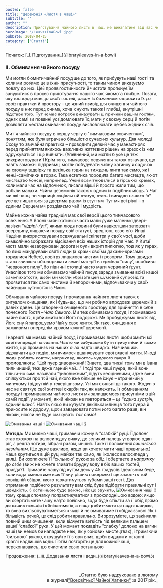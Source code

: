 ```yaml
---
posted: false
title: "Церемонія «Листя в чаші»"
subtitle: ""
author: ""
description: Приготування чайного листя в чаші не вимагатиме від вас чогось особливого. Чай здебільшого за своєю формою буває трьох типів...
heroImage: "/LeavesInABowl.jpg"
pubDate: 2018-04-15
category: ["Статті"]
---
```



<section class="next-page last-line">
  Початок: [_І. Підготування_](/library/leaves-in-a-bowl)
</section>

<h3>II. Обмивання чайного посуду</h3>

Ми могли б омити чайний посуд ще до того, як прибудуть наші гості, та коли ми робимо це в їхній присутності, то таким чином виказуємо повагу до них. Цей прояв гостинности й чистоти пропонує їм зануритися в процес приготування нашого чаю якомога глибше. Повага, яку господар має до своїх гостей, разом із бажанням запросити їх до своїх практики й простору – це явний привід для очищення чайного посуду в них перед очима, хоча існують також і глибші, внутрішні підстави того. Тут немає потреби виказувати ці причини вашим гостям, однак самі ви повинні усвідомлювати їх, мати у своєму серці й потім дозволяти жестам омивання посуду висловлювати це без жодних слів.

Миття чайного посуду в першу чергу є “тимчасовим освяченням”, поняттям, яке було втрачено більшістю сучасних культур. Для молоді Сходу то звичайна практика – проводити деякий час у манастирях перед прийняттям якихось важливих життєвих рішень на зразок із ким одружуватися і що вивчати. (Упевнений, ми могли б усе це теж використовувати!) Крім того, тимчасове освячення також означало, що навіть заможні підприємці могли побудувати чайну хатинку й садочок на своєму задвірку та декілька годин на тиждень жити так само, як і ченці-самітники в горах. Така естетика породила багато мистецтв, як-от мистецтво бонсаі, наприклад. Учені всамітнювалися в гірських храмах, коли мали час на відпочинок, писали вірші й просто жили тим, що робили манахи. Чайна церемонія також є одним із подібних місць. У Чаї ми всі ченці чи черниці: соціяльний статус, стать і вигадки нашого “я” – усе це лишається за дверима разом із взуттям. Тут ми всі рівні – з єдиним Серцем ми розділяємо чай і мудрість.

Майже кожна чайна традиція має свої версії цього тимчасового освячення. У Японії чайні хатинки часто мали дуже маленькі двері-лазівки “_нідзірі-ґуті_”, якими люди повинні були навколішки заповзати всередину, лишаючи позаду свій статус і, зрештою, своє еґо. Инші Чадзіни використовували освячувальні скіпетри у своїх _часі_, щоби символічно зображати відсікання всіх наших історій для Чаю. У Китаї міста мали незабруковані дороги й були вкриті пилюгою, тоді як у горах, по яких мандрували святі люди (а храми своїми дахами-крилами торкалися Небес), повітря лишалося чистим і прозорим. Тому швидко стало звичкою обговорювати земні матерії в термінах “пилу”, особливо “червоного пилу”, бо північні столиці часто мали червоний ґрунт. Унаслідок того ми обмиваємо чайний посуд заради змивання всієї нашої самопихатости, щоби ми могли обрізати цей шумовий супровід та проявитися так само чистими й непорочними, відпочиваючи у своїх найвищих сутностях із Чаєм.

Обмивання чайного посуду і промивання чайного листя також є ритуалом очищення, як і будь-що, що ми робимо впродовж церемоній з давніх давен. Це створення очищеного простору для прийняття в себе почесного Гостя – _Чаю Самого_. Ми теж обмиваємо посуд і промиваємо чайне листя, щоби змити всі Його подорожі. Ми пробуджуємо листя від Його сну й запрошуємо Чай у своє життя. Як таке, очищення є важливим попереднім кроком кожної церемонії.

І нарешті ми миємо чайний посуд і промиваємо листя, щоби змити всі свої попередні чаювання. Часто ми забуваємо бути присутніми й гаємо життя, що проминає на наших очах надто швидко. Навчившись відзначати _цю_ подію, ми вчимося вшановувати свої власні життя. Иноді люди роблять ковток, наприклад, якогось чудового пуера й промовляють: “Цей пуер дивовижний! Знаєте, два тижні тому ми в Івана пили инший, теж дуже гарний чай…” І тоді три чаші пуера, який вони тільки-но самі називали “дивовижним”, підуть неоціненими, адже вони спілкуються про той чай, якого вже більше не існує – втрачений у минулому і відсутній у теперішньому. Усі ми схильні до такого. Жоден з нас не святкує свої життєві скарби так, як належить. Із обмиванням посуду і промиванням чайного листя ми залишаємося присутніми в цій самій події, у моменті, який ніколи не повториться – це “_єдина зустріч, єдиний шанс_”. Навіть якщо ви купуєте декілька млинців того пуера й приносите їх додому, щоби заварювати потім його багато разів, він ніколи, ніколи не буде смакувати _так само_!

<Image class="align-center" src={Image1} alt="Омивання чаші 1" />

<Image class="float-left" src={Image2} alt="Омивання чаші 2" />

__Метода:__ Ми миємо чаші, тримаючи кожну в “слабкій” руці. Її долоня стає схожою на велосипедну вилку, де великий палець утворює один ріг, а решта чотири, зібрані разом, инший. Таке її положення _лишається незмінним_. (Це дуже важливо, якщо ви хочете мити чаші правильно.) Чаша крутиться в цій руці майже так само, як і колесо велосипеда у вилці. Ви охоплюєте її “сильною” рукою за обід і обертаєте _в напрямку до себе_ (ви ж не хочете зливати брудну воду в бік ваших гостей, правда?). Тримайте чашу під кутом десь у 45 градусів. Ідеальним буде, коли вода омиватиме всю її внутрішню поверхню і ще захопить той зовнішній обідок, якого торкатимуться губами ваші гості. Для отримання подібного результату вам слід буде підібрати правильні кут і швидкість. З останньою буде важче, ніж це звучить, <Image class="float-right" src={Image3} alt="Омивання чаші 3" />тому краще спочатку попрактикуватися з прохолоднішою водою: якщо ви обертатимете чашу надто повільно, вода буде стікати за її обід прямо до ваших пальців і обпікатиме їх; а якщо робитимете це надто швидко, то вона вихльопуватиметься з чаші й не омиватиме її обідка ззовні. Як і більшість речей, це слід робити правильно. Ви зрозумієте, що закінчили повний цикл очищення, коли відчуєте вогкість під великим пальцем вашої “слабкої” руки. У цей момент покладіть "слабку" долоню на вигин чаші (ви немов би нападаєте нею, як у бойових мистецтвах), і тримаючи “сильною” рукою, струшуйте її згори вниз, щоби видалити останні краплі надлишків води. Потім повторіть це для кожної чаші, переконавшись, що очистили свою останньою.

<section class="next-page">
  Продовження: [_ІІІ. Додавання листя і води_](/library/leaves-in-a-bowl3)
</section>

<p>&nbsp;</p>
<p align="right" style="font-size: 0.9rem;">_Статтю було надруковано в лютому<br />в журналі<a title="globalteahut.org" href="http://www.globalteahut.org/" target="_blank" rel="noopener">"Всесвітньої Чайної Хатинки"</a>&nbsp;за 2017 рік._</p>